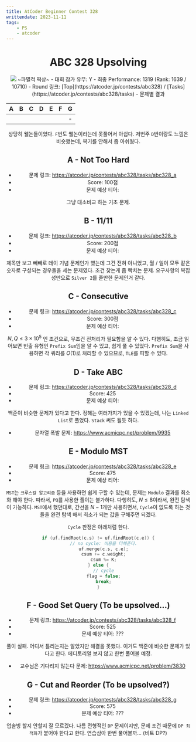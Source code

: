 ```yaml
---
title: AtCoder Beginner Contest 328
writtendate: 2023-11-11
tags:
    - PS
    - atcoder
---
```


<Header />

# ABC 328 Upsolving

<Image src="2023-11-11-23-23-30.png" />
~파멸적 떡상~
- 대회 참가 유무: Y
- 최종 Performance: <span style={{color:'#00C0C0'}}>1319</span> (Rank: 1639 / 10710)
- Round 링크: [Top](https://atcoder.jp/contests/abc328) / [Tasks](https://atcoder.jp/contests/abc328/tasks)
- 문제별 결과

| A | B | C | D | E | F | G |
| :-: | :-: | :-: | :-: | :-: | :-: | :-: |
| <AC state="AC" /> | <AC state="AC" /> | <AC state="AC" /> | <AC state="AC" /> | <AC state="AC" /> | <AC state="WA" /> | - |


상당히 웰논들이었다. `F`번도 웰논이라는데 못풀어서 아쉽다. 저번주 `D`번이랑도 느낌은 비슷했는데, 복기를 안해서 좀 아쉬웠다.

## A - Not Too Hard

- 문제 링크: https://atcoder.jp/contests/abc328/tasks/abc328_a
- Score: 100점
- 문제 예상 티어: <SolvedTier tierName={TierName.Bronze} grade={5} width={15} />

그냥 대소비교 하는 기초 문제.

## B - 11/11

- 문제 링크: https://atcoder.jp/contests/abc328/tasks/abc328_b
- Score: 200점
- 문제 예상 티어: <SolvedTier tierName={TierName.Silver} grade={2} width={15} />

제목만 보고 빼빼로 데이 기념 문제인가 했는데 그건 전혀 아니었고, 월 / 일이 모두 같은 숫자로 구성되는 경우들을 세는 문제였다. 조건 찾는게 좀 빡치는 문제. 요구사항의 복잡성만으로 `Silver 2`를 줄만한 문제인거 같다.

## C - Consecutive

- 문제 링크: https://atcoder.jp/contests/abc328/tasks/abc328_c
- Score: 300점
- 문제 예상 티어: <SolvedTier tierName={TierName.Gold} grade={5} width={15} />

$N, Q \le 3 \times 10^5$ 인 조건으로, 무조건 전처리가 필요함을 알 수 있다. 다행히도, 조금 읽어보면 빈출 유형인 `Prefix Sum`임을 알 수 있고, 쉽게 풀 수 있었다. `Prefix Sum`을 사용하면 각 쿼리를 $O(1)$로 처리할 수 있으므로, `TLE`를 피할 수 있다.

## D - Take ABC

- 문제 링크: https://atcoder.jp/contests/abc328/tasks/abc328_d
- Score: 425
- 문제 예상 티어: <SolvedTier tierName={TierName.Gold} grade={4} width={15} />

백준이 비슷한 문제가 있다고 한다. 정해는 여러가지가 있을 수 있겠는데, 나는 `Linked List`로 풀었다. `Stack` 써도 될듯 하다.

- 문자열 폭발 문제: https://www.acmicpc.net/problem/9935

## E - Modulo MST

- 문제 링크: https://atcoder.jp/contests/abc328/tasks/abc328_e
- Score: 475
- 문제 예상 티어: <SolvedTier tierName={TierName.Gold} grade={2} width={15} />

`MST`는 `크루스칼 알고리즘` 등을 사용하면 쉽게 구할 수 있는데, 문제는 `Modulo` 결과를 최소화 해야 한다. 따라서, `PQ`를 사용한 풀이는 불가하다. 다행히도, $N \le 8$이라서, 완전 탐색이 가능하다. `MST`에서 했던대로, 간선을 $N-1$개만 사용하면서, `Cycle`이 없도록 하는 것들을 완전 탐색 해서 최소가 되는 값을 구해주면 되겠다.

`Cycle` 판정은 아래처럼 한다.

```cpp
if (uf.findRoot(c.s) != uf.findRoot(c.e)) {
    // no cycle: 비용을 더해준다.
    uf.merge(c.s, c.e);
    csum += c.weight;
    csum %= K;
} else {
    // cycle
    flag = false;
    break;
}
```

## F - Good Set Query (To be upsolved...)

- 문제 링크: https://atcoder.jp/contests/abc328/tasks/abc328_f
- Score: 525
- 문제 예상 티어: ???

풀이 실패. 어디서 틀리는지는 알았지만 해결을 못했다. 이거도 백준에 비슷한 문제가 있다고 한다. 에디토리얼 보지 않고 한번 풀어볼 예정.

- 교수님은 기다리지 않는다 문제: https://www.acmicpc.net/problem/3830

## G - Cut and Reorder (To be upsolved?)

- 문제 링크: https://atcoder.jp/contests/abc328/tasks/abc328_g
- Score: 575
- 문제 예상 티어: ???

업솔빙 할지 안할지 잘 모르겠다. 나름 전형적인 `DP` 문제이지만, 문제 조건 때문에 `DP 최적화`가 붙어야 한다고 한다. 연습삼아 한번 풀어볼까... (비트 DP?)

<TagList />
<Comment />
